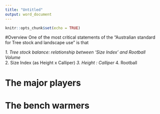 ```yaml
---
title: "Untitled"
output: word_document
---
```


```r
knitr::opts_chunk$set(echo = TRUE)
```

#Overview
One of the most critical statements of the "Australian standard for Tree stock and landscape use" is that 

*1. Tree stock balance: relationship between 'Size Index' and Rootball Volume  
*2. Size Index (as Height x Calliper) 
*3. Height : Calliper
*4. Rootball 


# The major players 

# The bench warmers



